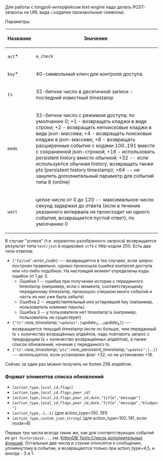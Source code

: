 Для работы с longpoll-интерфейсом text-engine надо делать POST-запросы на URL вида <tt>/im</tt>(далее произвольные символы).

Параметры:
{|
! Название !! Значение
|-
| <tt>act</tt>* || <tt>a_check</tt>
|-
| <tt>key</tt>* || 40-символьный ключ для контроля доступа
|-
| <tt>ts</tt> || 32-битное число в десятичной записи - последний известный timestamp
|-
| <tt>mode</tt> || 32-битное число с режимом доступа; по умолчанию 0; +1 - возвращать кладжи в виде строки; +2 - возвращать непоисковые кладжи в виде json-массива; +4 - возвращать поисковые кладжи в json-массиве; +8 - возвращать расширенные события с кодами 100..191 вместе с сохраненной json-строкой; +16 - использовать persistent history вместо обычной; +32 -- если используется обычная history, возвращать также pts (persistent history timestamp); +64 -- не занулять дополнительный параметр для событий типа 8 (online)
|-
| <tt>wait</tt> || целое число от 0 до 120 -- максимальное число секунд задержки до ответа (если в течение указанного интервала не происходит ни одного события, возвращается пустой ответ), по умолчанию 0
|}

В случае "успеха" (т.е. корректно разобранного запроса) возвращается результат типа <tt>text/json</tt> в кодировке <tt>utf8</tt> с http-кодом 200.
Есть два типа ответов:
* <tt>{"failed":</tt>''error_code''<tt>}</tt> --- возвращается в тех случаях, если запрос построен правильно, однако произошла ошибка контроля доступа или что-либо подобное. На настоящий момент определены коды ошибок от 1 до 3.
** Ошибка 1 -- ошибка при получении истории с переданного timestamp (например, если с момента, соответствующему переданному timestamp, произошло слишком много событий и часть из них уже была забыта)
** Ошибка 2 -- недействительный или устаревший key (например, пользователь изменил пароль)
** Ошибка 3 -- у пользователя нет timestamp'а (например, пользователь не существует)
* <tt>{"ts":</tt>''new_timestamp'',<tt>"updates":[</tt><i>update<sub>1</sub></i>,...,<i>update<sub>k</sub></i><tt>]}</tt> --- возвращается текущий timestamp (если он больше, чем переданный ts + количество возращённых апдейтов, надо повторить запрос с предыдущим ts + количество возвращённых апдейтов), а также список обновлений, начиная с переданного ts.
* <tt>{"ts":</tt>''new_timestamp'',<tt>"pts":</tt>''new_persistent_timestamp'',<tt>"updates":[</tt>...<tt>]}</tt> --- используется, если установлен флаг +32, но не установлен +16.

Сейчас за один раз можно получить не более 256 апдейтов.

=== Формат элементов списка обновлений ===
* <tt>[''action_type'',''local_id'',''flags'']</tt>
* <tt>[''action_type'',''local_id'',''flags'',''peer_id'']</tt>
* <tt>[''action_type'',''local_id'',''flags'',''peer_id'',''date'',"''title''","''message''"]</tt>
* <tt>[''action_type'',''local_id'',''flags'',''peer_id'',''date'',"''title''","''message''","''kludges''"]</tt>
* <tt>[''action_type'',-1,-1]</tt> (для action_type=100..191)
* <tt>[''action_type'',custom_json_string]</tt> (для action_type=100..191, если mode=8)
Первые три числа всегда такие же, как для соответствующих событий из <tt>get history$uid...</tt>, см. [[KittenDB Texts:Список дополнительных функций]]. Остальные два числа и строки относятся к сообщению, упомянутому в событии, и возвращаются только при action_type=4,5, и иногда - 3 и 1.
